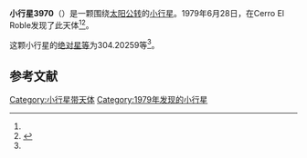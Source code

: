 {{Infobox planet
| bgcolour = #FFFFC0
| name = 3970 Herran
| symbol = 
| image = 
| caption = 
| discovery = yes
| discovery_ref = 
| discoverer = {{link-en|卡洛斯·托雷斯|Carlos Torres (astronomer)}}
| discovery_site = [[Cerro_El_Roble|Cerro El Roble]] 
| discovered = 1979年6月28日
| designations = yes
| mp_name = 
| named_after = 
| alt_names = 1979 ME9/ 1963 UT / 1971 ST1 / 1979 RH / 1982 FQ3
| mp_category = [[主带小行星|主带小行星]]
| orbit_ref = <ref name="a">[http://ssd.jpl.nasa.gov/sbdb.cgi?sstr=3970 3970 Herran] {{Wayback|url=http://ssd.jpl.nasa.gov/sbdb.cgi?sstr=3970 |date=20200918003352 }}，小行星數據庫瀏覽器（JPL Small-Body Database Browser）－[[美国国家航空航天局|美国国家航空航天局]]喷气推进实验室</ref>
| epoch = 2456400.5 (2013年4月18日更新)
| aphelion = {{convert|2.8972878|AU|km|3|abbr=on|lk=out}}
| perihelion = {{convert|2.2190742|AU|km|3|abbr=on}}
| semimajor = {{convert|2.5581810|AU|km|3|abbr=on}}
| eccentricity = 0.1325578
| period = 1494.497944 [[日|日]]<br />4.09[[儒略年|儒略年]]
| avg_speed = 
| inclination = 15.13667
| asc_node = 21.85573
| mean_anomaly = 
| arg_peri = 304.20259
| satellites = 
| physical_characteristics = yes
| dimensions = 
| mass = 
| density = 
| surface_grav = 
| escape_velocity = 
| sidereal_day = 
| axial_tilt = 
| pole_ecliptic_lat = 
| pole_ecliptic_lon = 
| albedo = 
| temperatures= 
| temp_name1 = 
| mean_temp_1 = 
| max_temp_1 = 
| temp_name2 = 
| max_temp_2 = 
| spectral_type = 
| abs_magnitude = 304.20259
}}

'''小行星3970'''（{{lang-en|3970 Herran}}）是一颗围绕[[太阳|太阳]][[公转|公转]]的[[小行星|小行星]]。1979年6月28日，{{link-en|卡洛斯·托雷斯|Carlos Torres (astronomer)}}在Cerro El Roble发现了此天体<ref name="a" /><ref>{{cite news|title=小行星列表|url=http://cfa-www.harvard.edu/iau/lists/NumberedMPs.txt|accessdate=2013-07-08|newspaper=哈佛大学|archive-date=2008-05-17|archive-url=https://web.archive.org/web/20080517010638/http://cfa-www.harvard.edu/iau/lists/NumberedMPs.txt|dead-url=no}}</ref>。

这颗小行星的[[绝对星等|绝对星等]]为304.20259等<ref name="a" />。

==参考文献==
{{reflist}}
{{Minor Planet Number|[[小行星3969|小行星3969]]|[[小行星3971|小行星3971]]}}

{{小天体}}

[[Category:小行星带天体|Category:小行星带天体]]
[[Category:1979年发现的小行星|Category:1979年发现的小行星]]

{{asteroid-stub}}